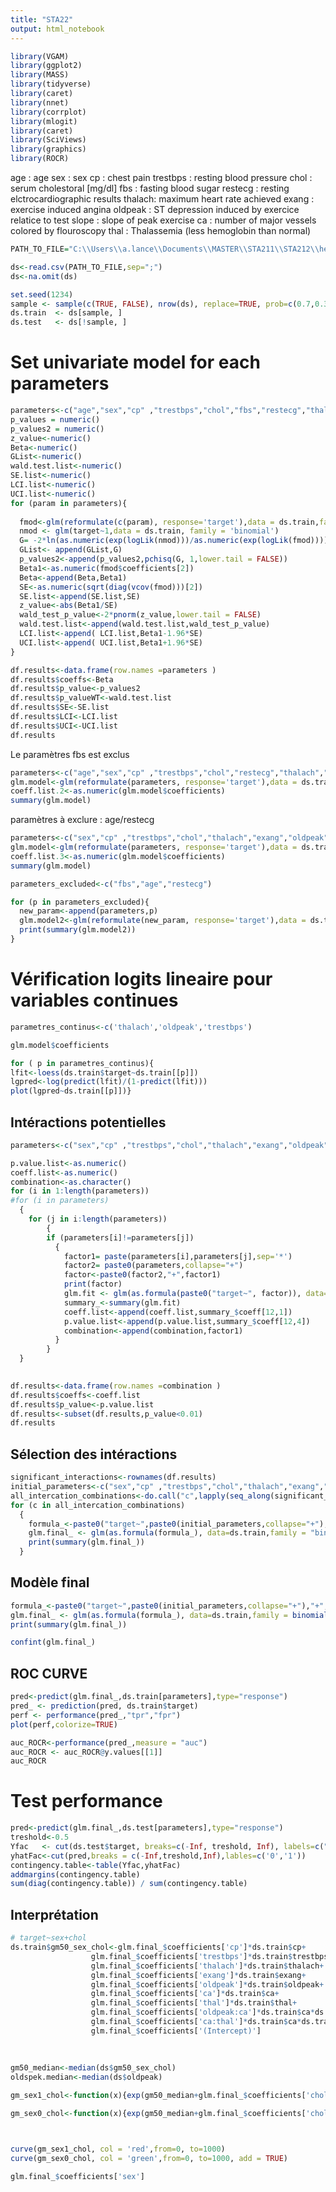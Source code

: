 ```yaml
---
title: "STA22"
output: html_notebook
---
```


```r
library(VGAM)
library(ggplot2)
library(MASS)
library(tidyverse)
library(caret)
library(nnet)
library(corrplot)
library(mlogit)
library(caret)
library(SciViews)
library(graphics)
library(ROCR)
```
age : age
sex : sex
cp : chest pain
trestbps : resting blood pressure
chol : serum cholestoral [mg/dl]
fbs : fasting blood sugar
restecg : resting elctrocardiographic results
thalach: maximum heart rate achieved
exang : exercise induced angina
oldpeak : ST depression induced by exercice relatice to test
slope : slope of peak exercise
ca : number of major vessels colored by flouroscopy
thal : Thalassemia (less hemoglobin than normal)



```r
PATH_TO_FILE="C:\\Users\\a.lance\\Documents\\MASTER\\STA211\\STA212\\hearth_disease.csv"
```

```r
ds<-read.csv(PATH_TO_FILE,sep=";")
ds<-na.omit(ds)
```

```r
set.seed(1234)
sample <- sample(c(TRUE, FALSE), nrow(ds), replace=TRUE, prob=c(0.7,0.3))
ds.train  <- ds[sample, ]
ds.test   <- ds[!sample, ]
```



# Set univariate model for each parameters
```r
parameters<-c("age","sex","cp" ,"trestbps","chol","fbs","restecg","thalach","exang","oldpeak","slope" ,"ca","thal")
p_values = numeric()
p_values2 = numeric()
z_value<-numeric()
Beta<-numeric()
GList<-numeric()
wald.test.list<-numeric()
SE.list<-numeric()
LCI.list<-numeric()
UCI.list<-numeric()
for (param in parameters){
  
  fmod<-glm(reformulate(c(param), response='target'),data = ds.train,family = "binomial")
  nmod <- glm(target~1,data = ds.train, family = 'binomial')
  G= -2*ln(as.numeric(exp(logLik(nmod)))/as.numeric(exp(logLik(fmod))))
  GList<- append(GList,G)
  p_values2<-append(p_values2,pchisq(G, 1,lower.tail = FALSE))
  Beta1<-as.numeric(fmod$coefficients[2])
  Beta<-append(Beta,Beta1)
  SE<-as.numeric(sqrt(diag(vcov(fmod)))[2])
  SE.list<-append(SE.list,SE)
  z_value<-abs(Beta1/SE)
  wald_test_p_value<-2*pnorm(z_value,lower.tail = FALSE)
  wald.test.list<-append(wald.test.list,wald_test_p_value)
  LCI.list<-append( LCI.list,Beta1-1.96*SE)
  UCI.list<-append( UCI.list,Beta1+1.96*SE)
}

```

```r
df.results<-data.frame(row.names =parameters )
df.results$coeffs<-Beta
df.results$p_value<-p_values2
df.results$p_valueWT<-wald.test.list
df.results$SE<-SE.list
df.results$LCI<-LCI.list
df.results$UCI<-UCI.list
df.results
```

Le paramètres fbs est exclus

```r
parameters<-c("age","sex","cp" ,"trestbps","chol","restecg","thalach","exang","oldpeak","slope" ,"ca","thal")
glm.model<-glm(reformulate(parameters, response='target'),data = ds.train,family = "binomial")
coeff.list.2<-as.numeric(glm.model$coefficients)
summary(glm.model)
```


paramètres à exclure : age/restecg

```r
parameters<-c("sex","cp" ,"trestbps","chol","thalach","exang","oldpeak","slope" ,"ca","thal")
glm.model<-glm(reformulate(parameters, response='target'),data = ds.train,family = "binomial")
coeff.list.3<-as.numeric(glm.model$coefficients)
summary(glm.model)
```
```r
parameters_excluded<-c("fbs","age","restecg")

for (p in parameters_excluded){
  new_param<-append(parameters,p)
  glm.model2<-glm(reformulate(new_param, response='target'),data = ds.train,family = "binomial")
  print(summary(glm.model2))
}
```

# Vérification logits lineaire pour variables continues

```r
parametres_continus<-c('thalach','oldpeak','trestbps')

```

```r
glm.model$coefficients
```
```r
for ( p in parametres_continus){
lfit<-loess(ds.train$target~ds.train[[p]]) 
lgpred<-log(predict(lfit)/(1-predict(lfit))) 
plot(lgpred~ds.train[[p]])}
```
## Intéractions potentielles

```r
parameters<-c("sex","cp" ,"trestbps","chol","thalach","exang","oldpeak","slope" ,"ca","thal")

p.value.list<-as.numeric()
coeff.list<-as.numeric()
combination<-as.character()
for (i in 1:length(parameters))
#for (i in parameters)
  {
    for (j in i:length(parameters)) 
        {
        if (parameters[i]!=parameters[j])
          {
            factor1= paste(parameters[i],parameters[j],sep='*')
            factor2= paste0(parameters,collapse="+")
            factor<-paste0(factor2,"+",factor1)
            print(factor)
            glm.fit <- glm(as.formula(paste0("target~", factor)), data=ds.train,family = "binomial")
            summary_<-summary(glm.fit)
            coeff.list<-append(coeff.list,summary_$coeff[12,1])
            p.value.list<-append(p.value.list,summary_$coeff[12,4])
            combination<-append(combination,factor1)
          }
        }
  }
  

```


```r
df.results<-data.frame(row.names =combination )
df.results$coeffs<-coeff.list
df.results$p_value<-p.value.list
df.results<-subset(df.results,p_value<0.01)
df.results
```




## Sélection des intéractions

```r
significant_interactions<-rownames(df.results)
initial_parameters<-c("sex","cp" ,"trestbps","chol","thalach","exang","oldpeak" ,"ca","thal")
all_intercation_combinations<-do.call("c",lapply(seq_along(significant_interactions),function(i) utils::combn(significant_interactions,i,FUN=list)))
for (c in all_intercation_combinations)
  {
    formula_<-paste0("target~",paste0(initial_parameters,collapse="+"),"+",paste0(c,collapse = '+'))
    glm.final_ <- glm(as.formula(formula_), data=ds.train,family = "binomial")
    print(summary(glm.final_))
  }
```
## Modèle final

```r
formula_<-paste0("target~",paste0(initial_parameters,collapse="+"),"+",paste0(c("chol*oldpeak","oldpeak*ca","ca*thal"),collapse = '+'))
glm.final_ <- glm(as.formula(formula_), data=ds.train,family = binomial(link="logit"))
print(summary(glm.final_))
```


```r
confint(glm.final_)
```

## ROC CURVE

```r
pred<-predict(glm.final_,ds.train[parameters],type="response")
pred_ <- prediction(pred, ds.train$target)
perf <- performance(pred_,"tpr","fpr")
plot(perf,colorize=TRUE)
```

```r
auc_ROCR<-performance(pred_,measure = "auc")
auc_ROCR <- auc_ROCR@y.values[[1]]
auc_ROCR
```
# Test performance

```r
pred<-predict(glm.final_,ds.test[parameters],type="response")
treshold<-0.5
Yfac   <- cut(ds.test$target, breaks=c(-Inf, treshold, Inf), labels=c("0", "1"))
yhatFac<-cut(pred,breaks = c(-Inf,treshold,Inf),lables=c('0','1'))
contingency.table<-table(Yfac,yhatFac)
addmargins(contingency.table)
sum(diag(contingency.table)) / sum(contingency.table)
```
## Interprétation

```r
# target~sex+chol
ds.train$gm50_sex_chol<-glm.final_$coefficients['cp']*ds.train$cp+
                  glm.final_$coefficients['trestbps']*ds.train$trestbps+
                  glm.final_$coefficients['thalach']*ds.train$thalach+
                  glm.final_$coefficients['exang']*ds.train$exang+
                  glm.final_$coefficients['oldpeak']*ds.train$oldpeak+
                  glm.final_$coefficients['ca']*ds.train$ca+
                  glm.final_$coefficients['thal']*ds.train$thal+
                  glm.final_$coefficients['oldpeak:ca']*ds.train$ca*ds.train$oldpeak+
                  glm.final_$coefficients['ca:thal']*ds.train$ca*ds.train$thal+
                  glm.final_$coefficients['(Intercept)']
                  
  
  
gm50_median<-median(ds$gm50_sex_chol)
oldspek.median<-median(ds$oldpeak)

gm_sex1_chol<-function(x){exp(gm50_median+glm.final_$coefficients['chol']*x+glm.final_$coefficients['sex']+glm.final_$coefficients['chol:oldpeak']*x*oldspek.median)/(1+exp(gm50_median+glm.final_$coefficients['chol']*x+glm.final_$coefficients['chol:oldpeak']*x*oldspek.median+glm.final_$coefficients['sex']))}

gm_sex0_chol<-function(x){exp(gm50_median+glm.final_$coefficients['chol']*x+glm.final_$coefficients['chol:oldpeak']*x*oldspek.median)/(1+exp(gm50_median+glm.final_$coefficients['chol']*x+glm.final_$coefficients['chol:oldpeak']*x*oldspek.median))}



curve(gm_sex1_chol, col = 'red',from=0, to=1000)
curve(gm_sex0_chol, col = 'green',from=0, to=1000, add = TRUE)

```

```r
glm.final_$coefficients['sex']
```



